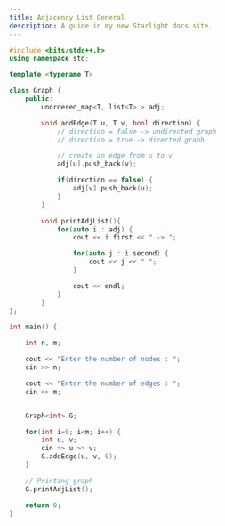 ```yaml
---
title: Adjacency List General
description: A guide in my new Starlight docs site.
---
```


```c++
#include <bits/stdc++.h>
using namespace std;

template <typename T>

class Graph {
    public:
        unordered_map<T, list<T> > adj;

        void addEdge(T u, T v, bool direction) {
            // direction = false -> undirected graph
            // direction = true -> directed graph

            // create an edge from u to v
            adj[u].push_back(v);

            if(direction == false) {
                adj[v].push_back(u);
            }
        }

        void printAdjList(){
            for(auto i : adj) {
                cout << i.first << " -> ";

                for(auto j : i.second) {
                    cout << j << " ";
                }

                cout << endl;
            }
        }
};

int main() {

    int n, m;

    cout << "Enter the number of nodes : ";
    cin >> n;

    cout << "Enter the number of edges : ";
    cin >> m;


    Graph<int> G;

    for(int i=0; i<m; i++) {
        int u, v;
        cin >> u >> v;
        G.addEdge(u, v, 0);
    }

    // Printing graph
    G.printAdjList();

    return 0;
}
```